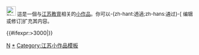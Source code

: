 <div class="notice metadata" id="stub" style="font-size: small;">
[[File:Nuvola apps edu miscellaneous.svg|25px]]&nbsp;這是一個与[[:Category:江苏教育|江苏教育]]相关的[[Wikipedia:小作品|小作品]]。你可以-{zh-hant:透過;zh-hans:通过}-<span class="plainlinks">[{{fullurl:{{FULLPAGENAME}}|action=edit}} 编辑或修订]</span>扩充其内容。</div><includeonly>[[Category:江苏教育小作品|{{PAGENAME}}]]{{#ifexpr:{{PAGESIZE:{{FULLPAGENAME}}|R}}>3000|[[Category:字数已超过3000字节的小作品|{{PAGENAME}}]]}}</includeonly><noinclude>[[Category:中國教育小作品模板|N]]
[[Category:江苏教育小作品|*]]
[[Category:江苏小作品模板]]
</noinclude>